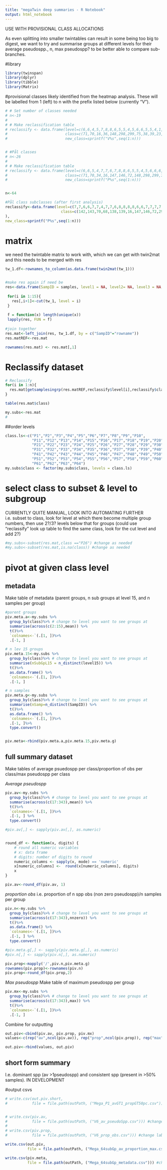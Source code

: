 ```yaml
---
title: "megaTwin deep summaries - R Notebook"
output: html_notebook
---
```

USE WITH PROVISIONAL CLASS ALLOCATIONS

As even splitting into smaller twintables can result in some being too big to digest, we want to try and summarise groups at different levels for their average pseudospp., n, max pseudospp? to be better able to compare sub-branches.

#library
```r
library(twinspan)
library(dplyr)
library(tibble)
library(Matrix)
```

#provisional classes
likely identified from the heatmap analysis. These will be labelled from 1 (left) to n with the prefix listed below (currently "V").
```r
# # Set number of classes needed
# n<-19
# 
# # Make reclassification table
# reclassify <- data.frame(level=c(6,6,4,5,7,8,8,6,5,5,4,5,6,6,5,5,4,1,5),
#                          class=c(71,70,16,36,148,298,299,75,38,39,23,45,89,88,40,41,21,3,34),
#                          new_class=sprintf("V%s",seq(1:n)))


# #Pål classes
# n<-26
# 
# # Make reclassification table
# reclassify <- data.frame(level=c(6,6,5,4,7,7,6,7,8,8,6,5,5,4,5,6,6,6,6,7,7,5,6,6,1,6),
#                          class=c(71,70,34,16,147,146,72,148,298,299,75,38,39,23,45,89,88,81,80,164,165,43,84,85,3,83),
#                          new_class=sprintf("P%s",seq(1:n)))


n<-64

#Pål class subclasses (after first analysis)
reclassify<-data.frame(level=c(7,7,6,6,7,7,4,7,7,6,8,8,8,8,6,6,7,7,7,7,7,8,8,5,6,6,7,7,7,8,8,6,7,8,9,9,4,7,7,7,10,10,9,10,10,9,8,8,7,7,7,8,8,9,9,9,9,8,8,9,9,8,2,2),
                         class=c(142,143,70,68,138,139,16,147,146,72,296,297,298,299,75,76,154,155,157,156,158,318,319,46,94,95,180,181,182,366,367,89,176,354,710,711,20,166,167,164,1320,1321,661,1324,1325,663,344,345,173,174,175,336,337,676,677,678,679,343,340,682,683,342,6,7
),
new_class=sprintf("P%s",seq(1:n)))


```


# matrix
we need the twintable matrix to work with, which we can get with twin2mat and this needs to be merged with res
```r
tw_1.df<-rownames_to_column(as.data.frame(twin2mat(tw_1)))


#make res again if need be
res<-data.frame(SampID = samples, level1 = NA, level2= NA, level3 = NA, level4 = NA, level5 = NA, level6 = NA, level7 = NA, level8= NA, level9 = NA, level10 = NA, level11 = NA, level12 = NA, level13 = NA, level14= NA, level15 = NA)
 
 for(i in 1:15){
   res[,i+1]<-cut(tw_1, level = i)
 }
 
 f = function(x) length(unique(x))
 lapply(res, FUN = f)
 
#join together
res.mat<-left_join(res, tw_1.df, by = c("SampID"="rowname"))
res.matREF<-res.mat

rownames(res.mat) <- res.mat[,1]
```

# Reclassify dataset
```r
# Reclassify
for(i in 1:n){
  res.mat[getsamplesingrp(res.matREF,reclassify$level[i],reclassify$class[i]),"class"]<-as.character(reclassify$new_class[i])
}

table(res.mat$class)

my.subs<-res.mat
#

```


##order levels
```r
class.ls<-c("P1","P2","P3","P4","P5","P6","P7","P8","P9","P10",
            "P11","P12","P13","P14","P15","P16","P17","P18","P19","P20",
            "P21","P22","P23","P24","P25","P26","P27","P28","P29","P30",
            "P31","P32","P33","P34","P35","P36","P37","P38","P39","P40",
            "P41","P42","P43","P44","P45","P46","P47","P48","P49","P50",
            "P51","P52","P53","P54","P55","P56","P57","P58","P59","P60",
            "P61","P62","P63","P64")
my.subs$class <- factor(my.subs$class, levels = class.ls)
```






# select class to subset & level to subgroup

CURRENTLY QUITE MANUAL, LOOK INTO AUTOMATING FURTHER
i.e. subset to class, look for level at which there become multiple group numbers, then use 2?/3? levels below that for groups (could use "reclassify" look up table to find the same class, look for the cut level and add 2?)

```r
#my.subs<-subset(res.mat,class =="P26") #change as needed
#my.subs<-subset(res.mat,is.na(class)) #change as needed
```


# pivot at given class level

## metadata
Make table of metadata (parent groups, n sub groups at level 15, and n samples per group)

```r
#parent groups
piv.meta.a<-my.subs %>%
  group_by(class)%>% # change to level you want to see groups at
  summarise(across(c(2:15),mean)) %>%
  t()%>%
  `colnames<-`(.[1, ])%>%
  .[-1, ]

# n lev 15 groups
piv.meta.15<-my.subs %>%
  group_by(class)%>% # change to level you want to see groups at
  summarise(nSubGpL15 = n_distinct(level15)) %>%
  t()%>%
  as.data.frame() %>%
  `colnames<-`(.[1, ])%>%
  .[-1, ]

# n samples
piv.meta.g<-my.subs %>%
  group_by(class)%>% # change to level you want to see groups at
  summarise(nSamp=n_distinct(SampID)) %>%
  t()%>%
  as.data.frame() %>%
  `colnames<-`(.[1, ])%>%
  .[-1, ]%>%
  type.convert()


piv.meta<-rbind(piv.meta.a,piv.meta.15,piv.meta.g)
```

## full summary dataset
Make tables of average psuedospp per class/proportion of obs per class/max pseudospp per class

*Average pseudospp*
```r
piv.av<-my.subs %>%
  group_by(class)%>% # change to level you want to see groups at
  summarise(across(c(17:343),mean)) %>%
  t()%>%
  `colnames<-`(.[1, ])%>%
  .[-1, ] %>%
  type.convert()

#piv.av[,] <- sapply(piv.av[,], as.numeric)


round_df <- function(x, digits) {
    # round all numeric variables
    # x: data frame 
    # digits: number of digits to round
    numeric_columns <- sapply(x, mode) == 'numeric'
    x[numeric_columns] <-  round(x[numeric_columns], digits)
    x
}

piv.av<-round_df(piv.av, 1)
```

*proportion obs*
i.e. proportion of n spp obs (non zero pseudospp)/n samples per group
```r
piv.n<-my.subs %>%
  group_by(class)%>% # change to level you want to see groups at
  summarise(across(c(17:343),nnzero)) %>%
  t()%>%
  as.data.frame() %>%
  `colnames<-`(.[1, ])%>%
  .[-1, ] %>%
  type.convert()

#piv.meta.g[,] <- sapply(piv.meta.g[,], as.numeric)
#piv.n[,] <- sapply(piv.n[,], as.numeric)

piv.prop<-mapply('/',piv.n,piv.meta.g)
rownames(piv.prop)<-rownames(piv.n)
piv.prop<-round_df(piv.prop,2)

```

*Max pseudospp*
Make table of maximum pseudospp per group
```r
piv.mx<-my.subs %>%
  group_by(class)%>% # change to level you want to see groups at
  summarise(across(c(17:343),max)) %>%
  t()%>%
  `colnames<-`(.[1, ])%>%
  .[-1, ]
```

Combine for outputting
```r
out.piv<-cbind(piv.av, piv.prop, piv.mx)
values<-c(rep("av",ncol(piv.av)), rep("prop",ncol(piv.prop)), rep("max", ncol(piv.mx)))

out.piv<-rbind(values, out.piv)
```

## short form summary
I.e. dominant spp (av >1pseudospp) and consistent spp (present in >50% samples).
IN DEVELOPMENT

<!-- *Dominant* -->
<!-- ```{r} -->
<!-- dom.av<-piv.av%>% -->
<!--   as.data.frame() %>% -->
<!--   filter_all(any_vars(. > 1)) -->
<!-- ``` -->

<!-- *Consistent* -->
<!-- ```{r} -->
<!-- hi.prop<-piv.prop%>% -->
<!--   as.data.frame() %>% -->
<!--   filter_all(any_vars(. > 0.5)) -->
<!-- ``` -->

<!-- combine -->

<!-- ```{r} -->
<!-- short.sum<-cbind(dom.av,hi.prop) -->
<!-- values2<-c(rep("av>1",ncol(dom.av)), rep("prop>.5",ncol(hi.prop))) -->

<!-- out.piv.short<-rbind(values2, short.sum) -->


<!-- ``` -->


#output csvs

```r

# write.csv(out.piv.short, 
#           file = file.path(outPath, ("Mega_P1_avGT1_propGT50pc.csv"))) #change label


# write.csv(piv.av, 
#           file = file.path(outPath, ("V6_av_pseudoSpp.csv"))) #change label
# 
# write.csv(piv.prop, 
#           file = file.path(outPath, ("V6_prop_obs.csv"))) #change label

write.csv(out.piv, 
          file = file.path(outPath, ("Mega_64subGp_av_proportion_max.csv"))) #change label

write.csv(piv.meta, 
          file = file.path(outPath, ("Mega_64subGp_metadata.csv"))) #change label




```


